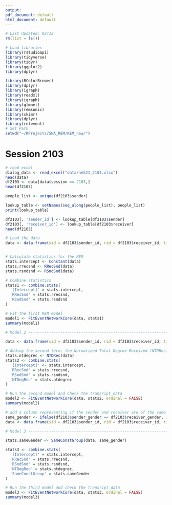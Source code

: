 ```yaml
---
output:
pdf_document: default
html_document: default
---
```

```r
# Last Updated: 02/12
rm(list = ls())

# Load libraries
library(rstudioapi)
library(tidyverse)
library(tidyr)
library(ggplot2)
library(dplyr)

library(RColorBrewer)
library(dplyr)
library(igraph)
library(readxl)
library(igraph)
library(glmnet)
library(remsonic)
library(skimr)
library(dplyr)
library(relevent)
# Set Path
setwd("~/RProjects/SNA_REM/REM_new/")
```

# Session 2103
```r
# read excel
dialog_data <- read_excel("data/nek21_2103.xlsx")
head(data)
df2103 <- data[data$session == 2103,]
head(df2103)
```
```r

people_list <- unique(df2103$sender)

lookup_table <- setNames(seq_along(people_list), people_list)
print(lookup_table)

df2103[, 'sender_id'] <- lookup_table[df2103$sender]
df2103[, 'receiver_id'] <- lookup_table[df2103$receiver]
head(df2103)
```





```r
# Load the data
data <- data.frame(sid = df2103$sender_id, rid = df2103$receiver_id, time = df2103$event_order)


# Calculate statistics for the REM
stats.intercept <- Constant(data)
stats.rrecsnd <- RRecSnd(data)
stats.rsndsnd <- RSndSnd(data)

# Combine statistics
stats1 <- combine.stats(
  '[Intercept]' = stats.intercept,
  'RRecSnd' = stats.rrecsnd,
  'RSndSnd' = stats.rsndsnd
)

# Fit the first REM model
model1 <- FitEventNetworkCore(data, stats1)
summary(model1)

```


```r

# Model 2 -----------------------------------------------------------------

data <- data.frame(sid = df2103$sender_id, rid = df2103$receiver_id, time = df2103$event_order, sender_dialog = df2103$sender_dialog)

# Adding the second term: the Normalized Total Degree Received (NTDRec)
stats.ntdegrec <- NTDRec(data)
stats2 <- combine.stats(
  '[Intercept]' <- stats.intercept,
  'RRecSnd' = stats.rrecsnd,
  'RSndSnd' = stats.rsndsnd,
  'NTDegRec' = stats.ntdegrec
)

# Run the second model and check the transript_data
model2 <- FitEventNetworkCore(data, stats2, ordinal = FALSE)
summary(model2)
```


```r

# add a column representing if the sender and receiver are of the same gender
same_gender <- ifelse(df2103$sender_gender == df2103$receiver_gender, 1, 0)
data <- data.frame(sid = df2103$sender_id, rid = df2103$receiver_id, time = df2103$event_order, sender_dialog = df2103$sender_dialog)

# Model 3 -----------------------------------------------------------------

stats.sameGender <- SameConstGroup(data, same_gender)

stats3 <- combine.stats(
  '[Intercept]' = stats.intercept,
  'RRecSnd' = stats.rrecsnd,
  'RSndSnd' = stats.rsndsnd,
  'NTDegRec' = stats.ntdegrec,
  'SameConstGroup' = stats.sameGender
)

# Run the third model and check the transript_data
model3 <- FitEventNetworkCore(data, stats3, ordinal = FALSE)
summary(model3)
```



